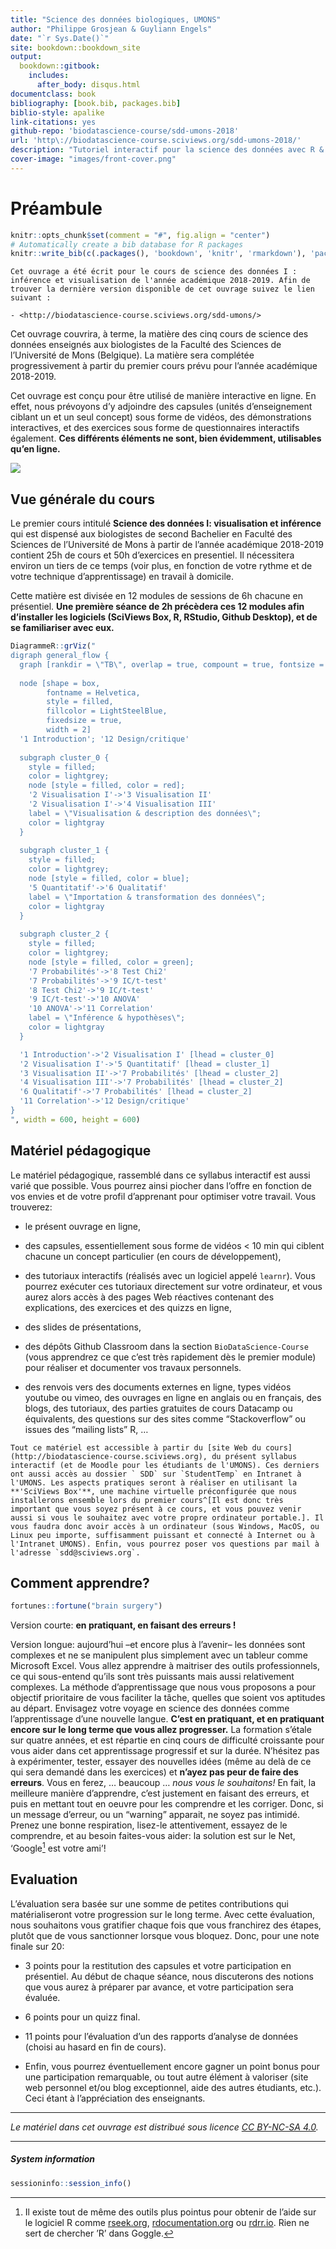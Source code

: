 ```yaml
--- 
title: "Science des données biologiques, UMONS"
author: "Philippe Grosjean & Guyliann Engels"
date: "`r Sys.Date()`"
site: bookdown::bookdown_site
output:
  bookdown::gitbook:
    includes:
      after_body: disqus.html
documentclass: book
bibliography: [book.bib, packages.bib]
biblio-style: apalike
link-citations: yes
github-repo: 'biodatascience-course/sdd-umons-2018'
url: 'http\://biodatascience-course.sciviews.org/sdd-umons-2018/'
description: "Tutoriel interactif pour la science des données avec R & SciViews-R."
cover-image: "images/front-cover.png"
---
```


# Préambule {-}

```r
knitr::opts_chunk$set(comment = "#", fig.align = "center")
# Automatically create a bib database for R packages
knitr::write_bib(c(.packages(), 'bookdown', 'knitr', 'rmarkdown'), 'packages.bib')
```

```block

Cet ouvrage a été écrit pour le cours de science des données I : inférence et visualisation de l'année académique 2018-2019. Afin de trouver la dernière version disponible de cet ouvrage suivez le lien suivant :

- <http://biodatascience-course.sciviews.org/sdd-umons/> 

```


Cet ouvrage couvrira, à terme, la matière des cinq cours de science des données enseignés aux biologistes de la Faculté des Sciences de l'Université de Mons (Belgique). La matière sera complétée progressivement à partir du premier cours prévu pour l'année académique 2018-2019.

Cet ouvrage est conçu pour être utilisé de manière interactive en ligne. En effet, nous prévoyons d'y adjoindre des capsules (unités d'enseignement ciblant un et un seul concept) sous forme de vidéos, des démonstrations interactives, et des exercices sous forme de questionnaires interactifs également. **Ces différents éléments ne sont, bien évidemment, utilisables qu'en ligne.**

![](images/front-cover.png)

## Vue générale du cours {-}

Le premier cours intitulé **Science des données I: visualisation et inférence** qui est dispensé aux biologistes de second Bachelier en Faculté des Sciences de l'Université de Mons à partir de l'année académique 2018-2019 contient 25h de cours et 50h d'exercices en presentiel. Il nécessitera environ un tiers de ce temps (voir plus, en fonction de votre rythme et de votre technique d'apprentissage) en travail à domicile.

Cette matière est divisée en 12 modules de sessions de 6h chacune en présentiel. **Une première séance de 2h précèdera ces 12 modules afin d'installer les logiciels (SciViews Box, R, RStudio, Github Desktop), et de se familiariser avec eux.**

```r
DiagrammeR::grViz("
digraph general_flow {
  graph [rankdir = \"TB\", overlap = true, compount = true, fontsize = 10]
  
  node [shape = box,
        fontname = Helvetica,
        style = filled,
        fillcolor = LightSteelBlue,
        fixedsize = true,
        width = 2]
  '1 Introduction'; '12 Design/critique'
  
  subgraph cluster_0 {
    style = filled;
    color = lightgrey;
    node [style = filled, color = red];
    '2 Visualisation I'->'3 Visualisation II'
    '2 Visualisation I'->'4 Visualisation III'
    label = \"Visualisation & description des données\";
    color = lightgray
  }
  
  subgraph cluster_1 {
    style = filled;
    color = lightgrey;
    node [style = filled, color = blue];
    '5 Quantitatif'->'6 Qualitatif'
    label = \"Importation & transformation des données\";
    color = lightgray
  }
  
  subgraph cluster_2 {
    style = filled;
    color = lightgrey;
    node [style = filled, color = green];
    '7 Probabilités'->'8 Test Chi2'
    '7 Probabilités'->'9 IC/t-test'
    '8 Test Chi2'->'9 IC/t-test'
    '9 IC/t-test'->'10 ANOVA'
    '10 ANOVA'->'11 Correlation'
    label = \"Inférence & hypothèses\";
    color = lightgray
  }

  '1 Introduction'->'2 Visualisation I' [lhead = cluster_0]
  '2 Visualisation I'->'5 Quantitatif' [lhead = cluster_1]
  '3 Visualisation II'->'7 Probabilités' [lhead = cluster_2]
  '4 Visualisation III'->'7 Probabilités' [lhead = cluster_2]
  '6 Qualitatif'->'7 Probabilités' [lhead = cluster_2]
  '11 Correlation'->'12 Design/critique'
}
", width = 600, height = 600)
```


## Matériel pédagogique {-}

Le matériel pédagogique, rassemblé dans ce syllabus interactif est aussi varié que possible. Vous pourrez ainsi piocher dans l'offre en fonction de vos envies et de votre profil d'apprenant pour optimiser votre travail. Vous trouverez:

- le présent ouvrage en ligne,

- des capsules, essentiellement sous forme de vidéos < 10 min qui ciblent chacune un concept particulier (en cours de développement),

- des tutoriaux interactifs (réalisés avec un logiciel appelé `learnr`). Vous pourrez exécuter ces tutoriaux directement sur votre ordinateur, et vous aurez alors accès à des pages Web réactives contenant des explications, des exercices et des quizzs en ligne,

- des slides de présentations,

- des dépôts Github Classroom dans la section `BioDataScience-Course` (vous apprendrez ce que c'est très rapidement dès le premier module) pour réaliser et documenter vos travaux personnels.

- des renvois vers des documents externes en ligne, types vidéos youtube ou vimeo, des ouvrages en ligne en anglais ou en français, des blogs, des tutoriaux, des parties gratuites de cours Datacamp ou équivalents, des questions sur des sites comme "Stackoverflow" ou issues des "mailing lists" R, ...

```block
Tout ce matériel est accessible à partir du [site Web du cours](http://biodatascience-course.sciviews.org), du présent syllabus interactif (et de Moodle pour les étudiants de l'UMONS). Ces derniers ont aussi accès au dossier ` SDD` sur `StudentTemp` en Intranet à l'UMONS. Les aspects pratiques seront à réaliser en utilisant la **'SciViews Box'**, une machine virtuelle préconfigurée que nous installerons ensemble lors du premier cours^[Il est donc très important que vous soyez présent à ce cours, et vous pouvez venir aussi si vous le souhaitez avec votre propre ordinateur portable.]. Il vous faudra donc avoir accès à un ordinateur (sous Windows, MacOS, ou Linux peu importe, suffisamment puissant et connecté à Internet ou à l'Intranet UMONS). Enfin, vous pourrez poser vos questions par mail à l'adresse `sdd@sciviews.org`.
```


## Comment apprendre? {-}

```r
fortunes::fortune("brain surgery")
```

Version courte: **en pratiquant, en faisant des erreurs !**

Version longue: aujourd'hui --et encore plus à l'avenir-- les données sont complexes et ne se manipulent plus simplement avec un tableur comme Microsoft Excel. Vous allez apprendre à maitriser des outils professionnels, ce qui sous-entend qu'ils sont très puissants mais aussi relativement complexes. La méthode d'apprentissage que nous vous proposons a pour objectif prioritaire de vous faciliter la tâche, quelles que soient vos aptitudes au départ. Envisagez votre voyage en science des données comme l'apprentissage d'une nouvelle langue. **C'est en pratiquant, et en pratiquant encore sur le long terme que vous allez progresser.** La formation s'étale sur quatre années, et est répartie en cinq cours de difficulté croissante pour vous aider dans cet apprentissage progressif et sur la durée. N'hésitez pas à expérimenter, tester, essayer des nouvelles idées (même au delà de ce qui sera demandé dans les exercices) et **n'ayez pas peur de faire des erreurs**. Vous en ferez, ... beaucoup ... _nous vous le souhaitons!_ En fait, la meilleure manière d'apprendre, c'est justement en faisant des erreurs, et puis en mettant tout en oeuvre pour les comprendre et les corriger. Donc, si un message d'erreur, ou un "warning" apparait, ne soyez pas intimidé. Prenez une bonne respiration, lisez-le attentivement, essayez de le comprendre, et au besoin faites-vous aider: la solution est sur le Net, 'Google^[Il existe tout de même des outils plus pointus pour obtenir de l'aide sur le logiciel R comme [rseek.org](https://rseek.org), [rdocumentation.org](https://www.rdocumentation.org) ou [rdrr.io](https://rdrr.io). Rien ne sert de chercher 'R' dans Goggle.] est votre ami'!


## Evaluation {-}

L'évaluation sera basée sur une somme de petites contributions qui matérialiseront votre progression sur le long terme. Avec cette évaluation, nous souhaitons vous gratifier chaque fois que vous franchirez des étapes, plutôt que de vous sanctionner lorsque vous bloquez. Donc, pour une note finale sur 20:

<!-- - 2 points pour la progression sur base des exercices que vous réaliserez en classe inversée (donc, chez vous). -->

- 3 points pour la restitution des capsules et votre participation en présentiel. Au début de chaque séance, nous discuterons des notions que vous aurez à préparer par avance, et votre participation sera évaluée.

- 6 points pour un quizz final.

<!-- : vous aurez à répondre à cinq questions au hasard (set différent pour chaque étudiant sur base de 20 questions au total). -->

- 11 points pour l’évaluation d’un des rapports d'analyse de données (choisi au hasard en fin de cours).

- Enfin, vous pourrez éventuellement encore gagner un point bonus pour une participation remarquable, ou tout autre élément à valoriser (site web personnel et/ou blog exceptionnel, aide des autres étudiants, etc.). Ceci étant à l'appréciation des enseignants.

----

_Le matériel dans cet ouvrage est distribué sous licence [CC BY-NC-SA 4.0](https://creativecommons.org/licenses/by-nc-sa/4.0/deed.fr)._

----

##### System information {-}

```r
sessioninfo::session_info()
```
